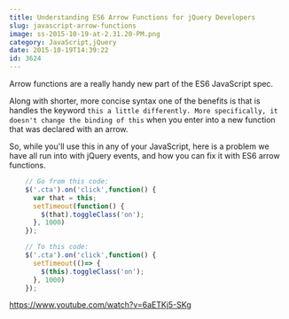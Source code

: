 ```yaml
---
title: Understanding ES6 Arrow Functions for jQuery Developers
slug: javascript-arrow-functions
image: ss-2015-10-19-at-2.31.20-PM.png
category: JavaScript,jQuery
date: 2015-10-19T14:39:22
id: 3624
---
```


Arrow functions are a really handy new part of the ES6 JavaScript spec.

Along with shorter, more concise syntax one of the benefits is that is handles the keyword `this a little differently. More specifically, it doesn't change the binding of this` when you enter into a new function that was declared with an arrow.

So, while you'll use this in any of your JavaScript, here is a problem we have all run into with jQuery events, and how you can fix it with ES6 arrow functions.


```js
    // Go from this code:
    $('.cta').on('click',function() {
      var that = this;
      setTimeout(function() {
        $(that).toggleClass('on');
      }, 1000)
    });

    // To this code:
    $('.cta').on('click',function() {
      setTimeout(()=> {
        $(this).toggleClass('on');
      }, 1000)
    });

```

https://www.youtube.com/watch?v=6aETKj5-SKg